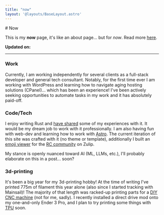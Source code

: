 ```yaml
---
title: "now"
layout: '@layouts/BaseLayout.astro'
---
```




<ProseWrapper>
# Now

This is my **now** page, it's like an about page... but for *now*. Read more [here](https://nownownow.com/about).

**Updated on:** <FormattedDate date={updatedOn} />

---

### Work

Currently, I am working independently for several clients as a full-stack developer and general tech consultant. Notably, for the first time ever I am working with WordPress and learning how to navigate aging hosting solutions (CPanel)... which has been an experience! I've been actively seeking opportunities to automate tasks in my work and it has absolutely paid-off.

### Code/Tech

I enjoy writing Rust and [have shared](/blog/tags/rust) some of my experiences with it. It would be my dream job to work with it professionally. I am also having fun with web-dev and learning how to work with [Astro](https://astro.build). The current iteration of this site was crafted with it (no theme or template), additionally I built an [emoji viewer](/projects/zulip-emoji-explorer) for the [RC community](https://recurse.com) on Zulip.

My stance is openly nuanced toward AI (ML, LLMs, etc.), I'll probably elaborate on this in a post... soon?

### 3d-printing

It's been a big year for my 3d-printing hobby! At the time of writing I've printed 775m of filament this year alone (also since I started tracking with Mainsail)! The majority of that length was racked-up printing parts for a [DIY CNC machine](https://docs.v1e.com/lowrider/#printed-parts) (not for me, sadly). I recently installed a direct drive mod onto my one-and-only Ender 3 Pro, and I plan to try printing some things with [TPU](https://en.wikipedia.org/wiki/Thermoplastic_polyurethane) soon.

</ProseWrapper>
